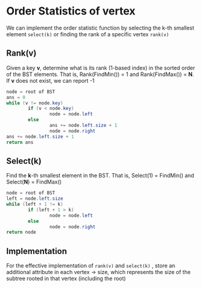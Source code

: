 # Order Statistics of vertex

We can implement the order statistic function by selecting the k-th smallest element `select(k)` or finding the rank of a specific vertex `rank(v)`

## Rank(v)

Given a key **v**, determine what is its rank (1-based index) in the sorted order of the BST elements. That is, Rank(FindMin()) = 1 and Rank(FindMax()) = **N**. If **v** does not exist, we can report -1

```java
node = root of BST
ans = 0
while (v != node.key) 
		if (v < node.key)
				node = node.left
		else
				ans += node.left.size + 1
				node = node.right
ans += node.left.size + 1
return ans
```

## Select(k)

Find the **k**-th smallest element in the BST. That is, Select(1) = FindMin() and Select(**N**) = FindMax()

```java
node = root of BST
left = node.left.size
while (left + 1 != k)
		if (left + 1 > k)
				node = node.left
		else 
				node = node.right
return node
```

## Implementation

For the effective implementation of `rank(v)` and `select(k)` , store an additional attribute in each vertex → size, which represents the size of the subtree rooted in that vertex (including the root)